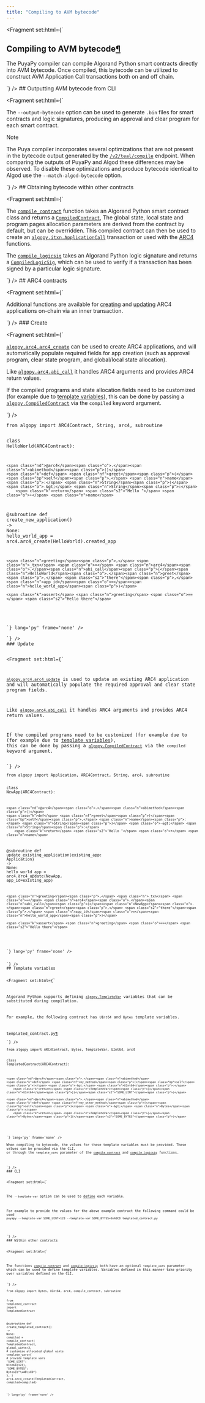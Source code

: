 ```yaml
---
title: "Compiling to AVM bytecode"
---
```


<Fragment set:html={`
          <section id="compiling-to-avm-bytecode">
<h1>Compiling to AVM bytecode<a class="headerlink" href="#compiling-to-avm-bytecode" title="Link to this heading">¶</a></h1>
<p>The PuyaPy compiler can compile Algorand Python smart contracts directly into AVM bytecode.
Once compiled, this bytecode can be utilized to construct AVM Application Call transactions both on and off chain.</p>
<section id="outputting-avm-bytecode-from-cli">
`} />
## Outputting AVM bytecode from CLI

<Fragment set:html={`
<p>The <code class="docutils literal notranslate"><span class="pre">--output-bytecode</span></code> option can be used to generate <code class="docutils literal notranslate"><span class="pre">.bin</span></code> files for smart contracts and logic signatures, producing an approval and clear program for each smart contract.</p>
<div class="admonition note">
<p class="admonition-title">Note</p>
<p>The Puya compiler incorporates several optimizations that are not present in the bytecode output generated by the
<a class="reference external" href="https://developer.algorand.org/docs/rest-apis/algod/#post-v2tealcompile"><code class="docutils literal notranslate"><span class="pre">/v2/teal/compile</span></code></a> endpoint.
When comparing the outputs of PuyaPy and Algod these differences may be observed.
To disable these optimizations and produce bytecode identical to Algod use the <code class="docutils literal notranslate"><span class="pre">--match-algod-bytecode</span></code> option.</p>
</div>
</section>
<section id="obtaining-bytecode-within-other-contracts">
`} />
## Obtaining bytecode within other contracts

<Fragment set:html={`
<p>The <a class="reference internal" href="../api-algopy.html#algopy.compile_contract" title="algopy.compile_contract"><span class="xref myst py py-func"><code class="docutils literal notranslate"><span class="pre">compile_contract</span></code></span></a> function takes an Algorand Python smart contract class and returns a <a class="reference internal" href="../api-algopy.html#algopy.CompiledContract" title="algopy.CompiledContract"><span class="xref myst py py-class"><code class="docutils literal notranslate"><span class="pre">CompiledContract</span></code></span></a>,
The global state, local state and program pages allocation parameters are derived from the contract by default, but can be overridden.
This compiled contract can then be used to create an <a class="reference internal" href="../api-algopy.itxn.html#algopy.itxn.ApplicationCall" title="algopy.itxn.ApplicationCall"><span class="xref myst py py-class"><code class="docutils literal notranslate"><span class="pre">algopy.itxn.ApplicationCall</span></code></span></a> transaction or used with the <a class="reference internal" href="#arc4-contracts"><span class="xref myst">ARC4</span></a> functions.</p>
<p>The <a class="reference internal" href="../api-algopy.html#algopy.compile_logicsig" title="algopy.compile_logicsig"><span class="xref myst py py-func"><code class="docutils literal notranslate"><span class="pre">compile_logicsig</span></code></span></a> takes an Algorand Python logic signature and returns a <a class="reference internal" href="../api-algopy.html#algopy.CompiledLogicSig" title="algopy.CompiledLogicSig"><span class="xref myst py py-class"><code class="docutils literal notranslate"><span class="pre">CompiledLogicSig</span></code></span></a>, which can be used to
verify if a transaction has been signed by a particular logic signature.</p>
</section>
<section id="arc4-contracts">
`} />
## ARC4 contracts

<Fragment set:html={`
<p>Additional functions are available for <a class="reference internal" href="#create"><span class="std std-ref">creating</span></a> and <a class="reference internal" href="#update"><span class="std std-ref">updating</span></a> ARC4 applications on-chain via an inner transaction.</p>
<section id="create">
`} />
### Create

<Fragment set:html={`
<p><a class="reference internal" href="../api-algopy.arc4.html#algopy.arc4.arc4_create" title="algopy.arc4.arc4_create"><span class="xref myst py py-func"><code class="docutils literal notranslate"><span class="pre">algopy.arc4.arc4_create</span></code></span></a> can be used to create ARC4 applications, and will automatically populate required fields for app creation (such as approval program, clear state program, and global/local state allocation).</p>
<p>Like <a class="reference internal" href="../lg-transactions.html#arc4-application-calls"><span class="std std-ref"><code class="docutils literal notranslate"><span class="pre">algopy.arc4.abi_call</span></code></span></a> it handles ARC4 arguments and provides ARC4 return values.</p>
<p>If the compiled programs and state allocation fields need to be customized (for example due to <a class="reference internal" href="#within-other-contracts"><span class="xref myst">template variables</span></a>),
this can be done by passing a <a class="reference internal" href="../api-algopy.html#algopy.CompiledContract" title="algopy.CompiledContract"><span class="xref myst py py-class"><code class="docutils literal notranslate"><span class="pre">algopy.CompiledContract</span></code></span></a> via the <code class="docutils literal notranslate"><span class="pre">compiled</span></code> keyword argument.</p>
`} /><Code code={`<div class="highlight-python notranslate"><div class="highlight"><pre><span></span><span class="kn">from</span> <span class="nn">algopy</span> <span class="kn">import</span> <span class="n">ARC4Contract</span><span class="p">,</span> <span class="n">String</span><span class="p">,</span> <span class="n">arc4</span><span class="p">,</span> <span class="n">subroutine</span>

<span class="k">class</span> <span class="nc">HelloWorld</span><span class="p">(</span><span class="n">ARC4Contract</span><span class="p">):</span>
    
    <span class="nd">@arc4</span><span class="o">.</span><span class="n">abimethod</span><span class="p">()</span>
    <span class="k">def</span> <span class="nf">greet</span><span class="p">(</span><span class="bp">self</span><span class="p">,</span> <span class="n">name</span><span class="p">:</span> <span class="n">String</span><span class="p">)</span> <span class="o">-&gt;</span> <span class="n">String</span><span class="p">:</span>
        <span class="k">return</span> <span class="s2">"Hello "</span> <span class="o">+</span> <span class="n">name</span>

<span class="nd">@subroutine</span>
<span class="k">def</span> <span class="nf">create_new_application</span><span class="p">()</span> <span class="o">-&gt;</span> <span class="kc">None</span><span class="p">:</span>
    <span class="n">hello_world_app</span> <span class="o">=</span> <span class="n">arc4</span><span class="o">.</span><span class="n">arc4_create</span><span class="p">(</span><span class="n">HelloWorld</span><span class="p">)</span><span class="o">.</span><span class="n">created_app</span>

    <span class="n">greeting</span><span class="p">,</span> <span class="n">_txn</span> <span class="o">=</span> <span class="n">arc4</span><span class="o">.</span><span class="n">abi_call</span><span class="p">(</span><span class="n">HelloWorld</span><span class="o">.</span><span class="n">greet</span><span class="p">,</span> <span class="s2">"there"</span><span class="p">,</span> <span class="n">app_id</span><span class="o">=</span><span class="n">hello_world_app</span><span class="p">)</span>
    
    <span class="k">assert</span> <span class="n">greeting</span> <span class="o">==</span> <span class="s2">"Hello there"</span>
</pre></div>
</div>`} lang='py' frame='none' /><Fragment set:html={`
</section>
<section id="update">
`} />
### Update

<Fragment set:html={`
<p><a class="reference internal" href="../api-algopy.arc4.html#algopy.arc4.arc4_update" title="algopy.arc4.arc4_update"><span class="xref myst py py-func"><code class="docutils literal notranslate"><span class="pre">algopy.arc4.arc4_update</span></code></span></a> is used to update an existing ARC4 application and will automatically populate the required approval and clear state program fields.</p>
<p>Like <a class="reference internal" href="../lg-transactions.html#arc4-application-calls"><span class="std std-ref"><code class="docutils literal notranslate"><span class="pre">algopy.arc4.abi_call</span></code></span></a> it handles ARC4 arguments and provides ARC4 return values.</p>
<p>If the compiled programs need to be customized (for example due to (for example due to <a class="reference internal" href="#within-other-contracts"><span class="xref myst">template variables</span></a>),
this can be done by passing a <a class="reference internal" href="../api-algopy.html#algopy.CompiledContract" title="algopy.CompiledContract"><span class="xref myst py py-class"><code class="docutils literal notranslate"><span class="pre">algopy.CompiledContract</span></code></span></a> via the <code class="docutils literal notranslate"><span class="pre">compiled</span></code> keyword argument.</p>
`} /><Code code={`<div class="highlight-python notranslate"><div class="highlight"><pre><span></span><span class="kn">from</span> <span class="nn">algopy</span> <span class="kn">import</span> <span class="n">Application</span><span class="p">,</span> <span class="n">ARC4Contract</span><span class="p">,</span> <span class="n">String</span><span class="p">,</span> <span class="n">arc4</span><span class="p">,</span> <span class="n">subroutine</span>

<span class="k">class</span> <span class="nc">NewApp</span><span class="p">(</span><span class="n">ARC4Contract</span><span class="p">):</span>
    
    <span class="nd">@arc4</span><span class="o">.</span><span class="n">abimethod</span><span class="p">()</span>
    <span class="k">def</span> <span class="nf">greet</span><span class="p">(</span><span class="bp">self</span><span class="p">,</span> <span class="n">name</span><span class="p">:</span> <span class="n">String</span><span class="p">)</span> <span class="o">-&gt;</span> <span class="n">String</span><span class="p">:</span>
        <span class="k">return</span> <span class="s2">"Hello "</span> <span class="o">+</span> <span class="n">name</span>

<span class="nd">@subroutine</span>
<span class="k">def</span> <span class="nf">update_existing_application</span><span class="p">(</span><span class="n">existing_app</span><span class="p">:</span> <span class="n">Application</span><span class="p">)</span> <span class="o">-&gt;</span> <span class="kc">None</span><span class="p">:</span>
    <span class="n">hello_world_app</span> <span class="o">=</span> <span class="n">arc4</span><span class="o">.</span><span class="n">arc4_update</span><span class="p">(</span><span class="n">NewApp</span><span class="p">,</span> <span class="n">app_id</span><span class="o">=</span><span class="n">existing_app</span><span class="p">)</span>
    
    <span class="n">greeting</span><span class="p">,</span> <span class="n">_txn</span> <span class="o">=</span> <span class="n">arc4</span><span class="o">.</span><span class="n">abi_call</span><span class="p">(</span><span class="n">NewApp</span><span class="o">.</span><span class="n">greet</span><span class="p">,</span> <span class="s2">"there"</span><span class="p">,</span> <span class="n">app_id</span><span class="o">=</span><span class="n">hello_world_app</span><span class="p">)</span>
    
    <span class="k">assert</span> <span class="n">greeting</span> <span class="o">==</span> <span class="s2">"Hello there"</span>
</pre></div>
</div>`} lang='py' frame='none' /><Fragment set:html={`
</section>
</section>
<section id="template-variables">
`} />
## Template variables

<Fragment set:html={`
<p>Algorand Python supports defining <a class="reference internal" href="../api-algopy.html#algopy.TemplateVar" title="algopy.TemplateVar"><span class="xref myst py py-data"><code class="docutils literal notranslate"><span class="pre">algopy.TemplateVar</span></code></span></a> variables that can be substituted during compilation.</p>
<p>For example, the following contract has <code class="docutils literal notranslate"><span class="pre">UInt64</span></code> and <code class="docutils literal notranslate"><span class="pre">Bytes</span></code> template variables.</p>
<div class="literal-block-wrapper docutils container" id="id1">
<div class="code-block-caption"><span class="caption-text">templated_contract.py</span><a class="headerlink" href="#id1" title="Link to this code">¶</a></div>
`} /><Code code={`<div class="highlight-python notranslate"><div class="highlight"><pre><span></span><span class="kn">from</span> <span class="nn">algopy</span> <span class="kn">import</span> <span class="n">ARC4Contract</span><span class="p">,</span> <span class="n">Bytes</span><span class="p">,</span> <span class="n">TemplateVar</span><span class="p">,</span> <span class="n">UInt64</span><span class="p">,</span> <span class="n">arc4</span>


<span class="k">class</span> <span class="nc">TemplatedContract</span><span class="p">(</span><span class="n">ARC4Contract</span><span class="p">):</span>

    <span class="nd">@arc4</span><span class="o">.</span><span class="n">abimethod</span>
    <span class="k">def</span> <span class="nf">my_method</span><span class="p">(</span><span class="bp">self</span><span class="p">)</span> <span class="o">-&gt;</span> <span class="n">UInt64</span><span class="p">:</span>
        <span class="k">return</span> <span class="n">TemplateVar</span><span class="p">[</span><span class="n">UInt64</span><span class="p">](</span><span class="s2">"SOME_UINT"</span><span class="p">)</span>

    <span class="nd">@arc4</span><span class="o">.</span><span class="n">abimethod</span>
    <span class="k">def</span> <span class="nf">my_other_method</span><span class="p">(</span><span class="bp">self</span><span class="p">)</span> <span class="o">-&gt;</span> <span class="n">Bytes</span><span class="p">:</span>
        <span class="k">return</span> <span class="n">TemplateVar</span><span class="p">[</span><span class="n">Bytes</span><span class="p">](</span><span class="s2">"SOME_BYTES"</span><span class="p">)</span>
</pre></div>
</div>`} lang='py' frame='none' /><Fragment set:html={`
</div>
<p>When compiling to bytecode, the values for these template variables must be provided. These values can be provided via the CLI,
or through the <code class="docutils literal notranslate"><span class="pre">template_vars</span></code> parameter of the <a class="reference internal" href="../api-algopy.html#algopy.compile_contract" title="algopy.compile_contract"><span class="xref myst py py-func"><code class="docutils literal notranslate"><span class="pre">compile_contract</span></code></span></a> and <a class="reference internal" href="../api-algopy.html#algopy.compile_logicsig" title="algopy.compile_logicsig"><span class="xref myst py py-func"><code class="docutils literal notranslate"><span class="pre">compile_logicsig</span></code></span></a> functions.</p>
<section id="cli">
`} />
### CLI

<Fragment set:html={`
<p>The <code class="docutils literal notranslate"><span class="pre">--template-var</span></code> option can be used to <a class="reference internal" href="../compiler.html#defining-template-values"><span class="std std-ref">define</span></a> each variable.</p>
<p>For example to provide the values for the above example contract the following command could be used
<code class="docutils literal notranslate"><span class="pre">puyapy</span> <span class="pre">--template-var</span> <span class="pre">SOME_UINT=123</span> <span class="pre">--template-var</span> <span class="pre">SOME_BYTES=0xABCD</span> <span class="pre">templated_contract.py</span></code></p>
</section>
<section id="within-other-contracts">
`} />
### Within other contracts

<Fragment set:html={`
<p>The functions <a class="reference internal" href="../api-algopy.html#algopy.compile_contract" title="algopy.compile_contract"><span class="xref myst py py-func"><code class="docutils literal notranslate"><span class="pre">compile_contract</span></code></span></a> and <a class="reference internal" href="../api-algopy.html#algopy.compile_logicsig" title="algopy.compile_logicsig"><span class="xref myst py py-func"><code class="docutils literal notranslate"><span class="pre">compile_logicsig</span></code></span></a> both have an optional <code class="docutils literal notranslate"><span class="pre">template_vars</span></code> parameter
which can be used to define template variables. Variables defined in this manner take priority over variables defined on the CLI.</p>
`} /><Code code={`<div class="highlight-python notranslate"><div class="highlight"><pre><span></span><span class="kn">from</span> <span class="nn">algopy</span> <span class="kn">import</span> <span class="n">Bytes</span><span class="p">,</span> <span class="n">UInt64</span><span class="p">,</span> <span class="n">arc4</span><span class="p">,</span> <span class="n">compile_contract</span><span class="p">,</span> <span class="n">subroutine</span>

<span class="kn">from</span> <span class="nn">templated_contract</span> <span class="kn">import</span> <span class="n">TemplatedContract</span>

<span class="nd">@subroutine</span>
<span class="k">def</span> <span class="nf">create_templated_contract</span><span class="p">()</span> <span class="o">-&gt;</span> <span class="kc">None</span><span class="p">:</span>
    <span class="n">compiled</span> <span class="o">=</span> <span class="n">compile_contract</span><span class="p">(</span>
        <span class="n">TemplatedContract</span><span class="p">,</span>
        <span class="n">global_uints</span><span class="o">=</span><span class="mi">2</span><span class="p">,</span> <span class="c1"># customize allocated global uints</span>
        <span class="n">template_vars</span><span class="o">=</span><span class="p">{</span> <span class="c1"># provide template vars</span>
            <span class="s2">"SOME_UINT"</span><span class="p">:</span> <span class="n">UInt64</span><span class="p">(</span><span class="mi">123</span><span class="p">),</span>
            <span class="s2">"SOME_BYTES"</span><span class="p">:</span> <span class="n">Bytes</span><span class="p">(</span><span class="sa">b</span><span class="s2">"</span><span class="se">\xAB\xCD</span><span class="s2">"</span><span class="p">)</span>
        <span class="p">},</span>
    <span class="p">)</span>
    <span class="n">arc4</span><span class="o">.</span><span class="n">arc4_create</span><span class="p">(</span><span class="n">TemplatedContract</span><span class="p">,</span> <span class="n">compiled</span><span class="o">=</span><span class="n">compiled</span><span class="p">)</span>
</pre></div>
</div>`} lang='py' frame='none' />